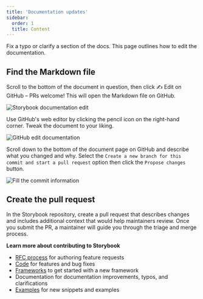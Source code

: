 ```yaml
---
title: 'Documentation updates'
sidebar:
  order: 1
  title: Content
---
```


Fix a typo or clarify a section of the docs. This page outlines how to edit the documentation.

## Find the Markdown file

Scroll to the bottom of the document in question, then click ✍️ Edit on GitHub – PRs welcome! This will open the Markdown file on GitHub.

![Storybook documentation edit](../../_assets/contribute/storybook-edit-docs-optimized.png)

Use GitHub's web editor by clicking the pencil icon on the right-hand corner. Tweak the document to your liking.

![GitHub edit documentation](../../_assets/contribute/github-docs-edit-optimized.png)

Scroll down to the bottom of the document page on GitHub and describe what you changed and why. Select the `Create a new branch for this commit and start a pull request` option then click the `Propose changes` button.

![Fill the commit information](../../_assets/contribute/storybook-docs-submit-changes-optimized.png)

## Create the pull request

In the Storybook repository, create a pull request that describes changes and includes additional context that would help maintainers review. Once you submit the PR, a maintainer will guide you through the triage and merge process.

**Learn more about contributing to Storybook**

* [RFC process](../RFC.mdx) for authoring feature requests
* [Code](../code.mdx) for features and bug fixes
* [Frameworks](../framework.mdx) to get started with a new framework
* Documentation for documentation improvements, typos, and clarifications
* [Examples](./new-snippets.mdx) for new snippets and examples
